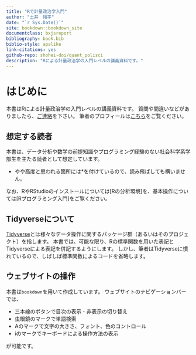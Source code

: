 ```yaml
--- 
title: "Rで計量政治学入門"
author: "土井　翔平"
date: "`r Sys.Date()`"
site: bookdown::bookdown_site
documentclass: bxjsreport
bibliography: book.bib
biblio-style: apalike
link-citations: yes
github-repo: shohei-doi/quant_polisci
description: "Rによる計量政治学の入門レベルの講義資料です。"
---
```

  
# はじめに {-#index}

本書はRによる計量政治学の入門レベルの講義資料です。
質問や間違いなどがありましたら、[ご連絡](mailto:shohei.doi0504@gmail.com)を下さい。
筆者のプロフィールは[こちら](https://shohei-doi.github.io/)をご覧ください。

## 想定する読者 {-}

本書は、データ分析や数学の前提知識やプログラミング経験のない社会科学系学部生を主たる読者として想定しています。

- やや高度と思われる箇所には*を付けているので、読み飛ばしても構いません。

なお、RやRStudioのインストールについては[Rの分析環境]を、基本操作については[Rプログラミング入門]をご覧ください。

## Tidyverseについて {-}

[Tidyverse](https://www.tidyverse.org/)とは様々なデータ操作に関するパッケージ群（あるいはそのプロジェクト）を指します。
本書では、可能な限り、Rの標準関数を用いた表記とTidyverseによる表記を併記するようにします。
しかし、筆者はTidyverseに慣れているので、しばしば標準関数によるコードを省略します。

## ウェブサイトの操作 {-}

本書は`bookdown`を用いて作成しています。
ウェブサイトのナビゲーションバーでは、

- 三本線のボタンで目次の表示・非表示の切り替え
- 虫眼鏡のマークで単語検索
- Aのマークで文字の大きさ、フォント、色のコントロール
<!-- - ダウンロードボタンで`.pdf`ファイルや`.epub`ファイルのダウンロード -->
- iのマークでキーボードによる操作方法の表示

が可能です。
